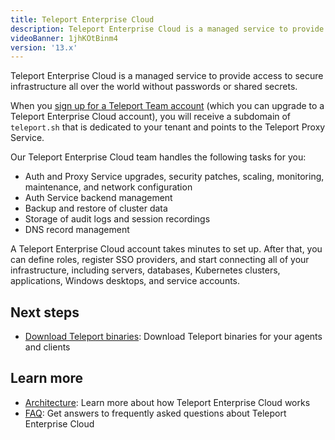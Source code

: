 ```yaml
---
title: Teleport Enterprise Cloud
description: Teleport Enterprise Cloud is a managed service to provide access to secure infrastructure all over the world without passwords or shared secrets.
videoBanner: 1jhKOtBinm4
version: '13.x'
---
```


Teleport Enterprise Cloud is a managed service to provide access to secure
infrastructure all over the world without passwords or shared secrets.

When you [sign up for a Teleport Team account](https://goteleport.com/signup/)
(which you can upgrade to a Teleport Enterprise Cloud account), you will receive
a subdomain of `teleport.sh` that is dedicated to your tenant and points to the
Teleport Proxy Service.

Our Teleport Enterprise Cloud team handles the following tasks for you:

- Auth and Proxy Service upgrades, security patches, scaling, monitoring,
  maintenance, and network configuration
- Auth Service backend management
- Backup and restore of cluster data
- Storage of audit logs and session recordings
- DNS record management

A Teleport Enterprise Cloud account takes minutes to set up. After that, you can
define roles, register SSO providers, and start connecting all of your
infrastructure, including servers, databases, Kubernetes clusters, applications,
Windows desktops, and service accounts.

## Next steps

- [Download Teleport binaries](/ver/13.x/choose-an-edition/teleport-cloud/downloads): Download Teleport binaries for
  your agents and clients

## Learn more

- [Architecture](/ver/13.x/choose-an-edition/teleport-cloud/architecture): Learn more about how Teleport Enterprise Cloud works
- [FAQ](/ver/13.x/choose-an-edition/teleport-cloud/faq): Get answers to frequently asked questions about Teleport Enterprise Cloud
